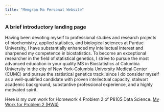 ```yaml
---
title: "Mengran Ma Personal Website"
---
```


### A brief introductory landing page

Having been devoting myself to professional studies and research projects of biochemistry, applied statistics, and biological sciences at Purdue University, I have substantially enhanced my intellectual interest and sharpened my competence in biostatistics. To become an exceptional researcher in the field of statistical genetics, I strive to pursue the most advanced education in your quality MS in Biostatistics at Columbia University in the city of New York-Columbia University Medical Center (CUMC) and pursue the statistical genetics track, since I do consider myself as a well-qualified candidate with proven intellectual capacity, stalwart academic background, substantive professional experience, and a highly motivated spirit.



Here is my own work for Homework 4 Problem 2 of P8105 Data Science. [My Work for Problem 2 (HW4)](dashboard.html)